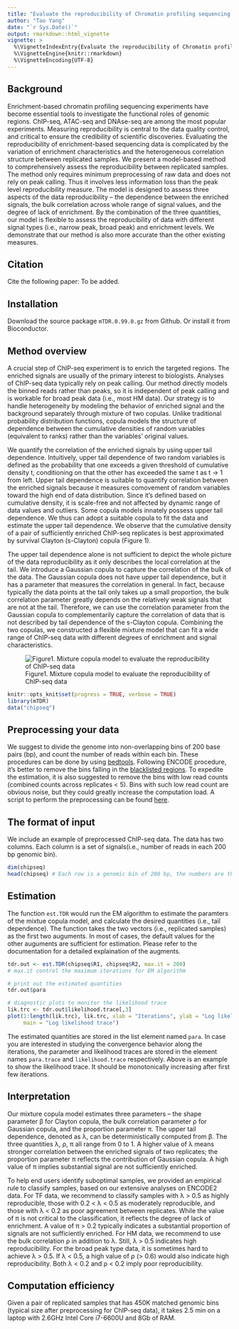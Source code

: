 ---
title: "Evaluate the reproducibility of Chromatin profiling sequencing experiments with `mTDR`"
author: "Tao Yang"
date: "`r Sys.Date()`"
output: rmarkdown::html_vignette
vignette: >
  %\VignetteIndexEntry{Evaluate the reproducibility of Chromatin profiling sequencing experiments with `mTDR`}
  %\VignetteEngine{knitr::rmarkdown}
  %\VignetteEncoding{UTF-8}
---

## Background
Enrichment-based chromatin profiling sequencing experiments have become essential
tools to investigate the functional roles of genomic regions. ChIP-seq, ATAC-seq 
and DNAse-seq are among the most popular experiments. Measuring reproducibility 
is central to the data quality control, and critical to ensure the credibility of
scientific discoveries. Evaluating the reproducibility of enrichment-based 
sequencing data is complicated by the variation of enrichment characteristics 
and the heterogeneous correlation structure between replicated samples. We 
present a model-based method to comprehensively assess the reproducibility 
between replicated samples. The method only requires minimum preprocessing of raw
data and does not rely on peak calling. Thus it involves less information loss 
than the peak level reproducibility measure. The model is designed to assess three
aspects of the data reproducibility – the dependence between the enriched signals, 
the bulk correlation across whole range of signal values, and the degree of lack 
of enrichment. By the combination of the three quantities, our model is flexible 
to assess the reproducibility of data with different signal types (i.e., narrow 
peak, broad peak) and enrichment levels. We demonstrate that our method is also 
more accurate than the other existing measures.

## Citation

Cite the following paper: To be added.


## Installation

Download the source package `mTDR.0.99.0.gz` from Github.
Or install it from Bioconductor.

## Method overview

A crucial step of ChIP-seq experiment is to enrich the targeted regions. 
The enriched signals are usually of the primary interest to biologists. 
Analyses of ChIP-seq data typically rely on peak calling. Our method 
directly models the binned reads rather than peaks, so it is independent
of peak calling and is workable for broad peak data (i.e., most HM data).
Our strategy is to handle heterogeneity by modeling the behavior of 
enriched signal and the background separately through mixture of two 
copulas. Unlike traditional probability distribution functions, copula 
models the structure of dependence between the cumulative densities of 
random variables (equivalent to ranks) rather than the variables' 
original values.

  We quantify the correlation of the enriched signals by using upper tail 
dependence. Intuitively, upper tail dependence of two random variables 
is defined as the probability that one exceeds a given threshold of 
cumulative density t, conditioning on that the other has exceeded the 
same t as t → 1 from left. Upper tail dependence is suitable to quantify 
correlation between the enriched signals because it measures comovement 
of random variables toward the high end of data distribution. Since it's 
defined based on cumulative density, it is scale-free and not affected 
by dynamic range of data values and outliers. Some copula models innately 
possess upper tail dependence. We thus can adopt a suitable copula to fit
the data and estimate the upper tail dependence.  We observe that the 
cumulative density of a pair of sufficiently enriched ChIP-seq replicates
is best approximated by survival Clayton (s-Clayton) copula (Figure 1). 

  The upper tail dependence alone is not sufficient to depict the whole 
picture of the data reproducibility as it only describes the local 
correlation at the tail. We introduce a Gaussian copula to capture the
correlation of the bulk of the data. The Gaussian copula does not have 
upper tail dependence, but it has a parameter that measures the 
correlation in general. In fact, because typically the data points at
the tail only takes up a small proportion, the bulk correlation parameter
greatly depends on the relatively weak signals that are not at the tail. 
Therefore, we can use the correlation parameter from the Gaussian copula
to complementarily capture the correlation of data that is not described 
by tail dependence of the s-Clayton copula. Combining the two copulas, 
we constructed a flexible mixture model that can fit a wide range of 
ChIP-seq data with different degrees of enrichment and signal 
characteristics.


![Figure1. Mixture copula model to evaluate the reproducibility of ChIP-seq data](https://github.com/MonkeyLB/mTDR/blob/master/vignettes/Figure1.JPG)

```{r load_packages, include=FALSE}
knitr::opts_knit$set(progress = TRUE, verbose = TRUE)
library(mTDR)
data("chipseq")
```

## Preprocessing your data
We suggest to divide the genome into non-overlapping bins of 200 base pairs (bp), 
and count the number of reads within each bin. These procedures can be done by 
using [bedtools](http://bedtools.readthedocs.io/en/latest/). Following ENCODE 
procedure, it's better to remove the bins falling in the [blacklisted regions](https://www.encodeproject.org/annotations/ENCSR636HFF/). 
To expedite the estimation, it is also suggested to remove the bins with 
low read counts (combined counts across replicates < 5). Bins with such low read
count are obvious noise, but they could greatly increase the computation load.
A script to perform the preprocessing can be found [here]().


## The format of input

We include an example of preprocessed ChIP-seq data. The data has two columns. Each 
column is a set of signals(i.e., number of reads in each 200 bp genomic bin). 

```{r, comment = NULL}
dim(chipseq)
head(chipseq) # Each row is a genomic bin of 200 bp, the numbers are the read counts
```

## Estimation

The function `est.TDR` would run the EM algorithm to estimate the paramters of the 
mixtue copula model, and calculate the desired quantities (i.e., tail dependence).
The function takes the two vectors (i.e., replicated samples) as the first two 
auguments. In most of cases, the default values for the other auguments are 
sufficient for estimation. Please refer to the documentation for a detailed 
explaination of the augments.

```{r, comment = NULL}
tdr.out <- est.TDR(chipseq$R1, chipseq$R2, max.it = 200)
# max.it control the maximum iterations for EM algorithm

# print out the estimated quantities
tdr.out$para

# diagnostic plots to monitor the likelihood trace
lik.trc <- tdr.out$likelihood.trace[,3]
plot(1:length(lik.trc), lik.trc, xlab = "Iterations", ylab = "Log likelihood",
     main = "Log likelihood trace")
```

The estimated quantities are stored in the list element named `para`. In case you
are interested in studying the convergence behavior along the iterations, the
parameter and likelihood traces are stored in the element names `para.trace` and
`likelihood.trace` respectively. Above is an example to show the likelihood trace.
It should be monotonically increasing after first few iterations.

## Interpretation

Our mixture copula model estimates three parameters – the shape parameter β 
for Clayton copula, the bulk correlation parameter ρ for Gaussian copula, 
and the proportion parameter π. The upper tail dependence, denoted as λ, 
can be deterministically computed from β. The three quantities λ, ρ, π all range 
from 0 to 1. A higher value of  λ means stronger correlation between the 
enriched signals of two replicates; the proportion parameter π reflects 
the contribution of Gaussian copula. A high value of π implies substantial 
signal are not sufficiently enriched.

To help end users identify suboptimal samples, we provided an empirical rule 
to classify samples, based on our extensive analyses on ENCODE2 data. For 
TF data, we recommend to classify samples with λ > 0.5 as highly reproducible,
those with 0.2 < λ < 0.5 as moderately reproducible, and those with λ < 0.2 as
poor agreement between replicates. While the value of π is not critical to the
classification, it reflects the degree of lack of enrichment. A value of π > 0.2
typically indicates a substantial proportion of signals are not sufficiently 
enriched. For HM data, we recommend to use the bulk correlation ρ in addition 
to λ. Still, λ > 0.5 indicates high reproducibility. For the broad peak type 
data, it is sometimes hard to achieve λ > 0.5. If λ < 0.5, a high value of 
ρ (> 0.6) would also indicate high reproducibility. Both λ < 0.2 and ρ < 0.2 
imply poor reproducibility.

## Computation efficiency

Given a pair of replicated samples that has 450K matched genomic bins (typical
size after preprocessing for ChIP-seq data), it takes 2.5 min on a laptop with 
2.6GHz Intel Core i7-6600U and 8Gb of RAM.
